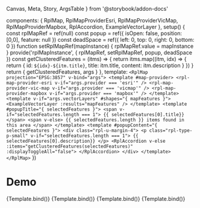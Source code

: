  Canvas,
  Meta,
  Story,
  ArgsTable
} from '@storybook/addon-docs'

  components: { RplMap, RplMapProviderEsri, RplMapProviderVicMap, RplMapProviderMapbox, RplAccordion, ExampleVectorLayer },
  setup() {
    const rplMapRef = ref(null)
    const popup = ref({
      isOpen: false,
      position: [0,0],
      feature: null
    })
    const deadSpace = ref({
      left: 0,
      top: 0,
      right: 0,
      bottom: 0
    })
    function setRplMapRef(mapInstance) {
      rplMapRef.value = mapInstance
    }
    provide('rplMapInstance', {
      rplMapRef,
      setRplMapRef,
      popup,
      deadSpace
    })
    const getClusteredFeatures = (itms) => {
      return itms.map((itm, idx) => {
        return {
          id: `${idx}-${itm.title}`,
          title: itm.title,
          content: itm.description
        }
      })
    }
    return {
      getClusteredFeatures,
      args
    }
  },
  template: `
    <RplMap projection="EPSG:3857" v-bind="args">
      <template #map-provider>
        <rpl-map-provider-esri v-if="args.provider === 'esri'" />
        <rpl-map-provider-vic-map v-if="args.provider === 'vicmap'" />
        <rpl-map-provider-mapbox v-if="args.provider === 'mapbox'" />
      </template>
      <template v-if="args.vectorLayers" #shapes="{ mapFeatures }">
        <ExampleVectorLayer :results="mapFeatures" />
      </template>
      <template #popupTitle="{ selectedFeatures }">
        <span v-if="selectedFeatures.length === 1">
          {{ selectedFeatures[0].title}}
        </span>
        <span v-else>
          {{ selectedFeatures.length }} items found in this area
        </span>
      </template>
      <template #popupContent="{ selectedFeatures }">
        <div class="rpl-u-margin-4">
          <p class="rpl-type-p-small" v-if="selectedFeatures.length === 1">
            {{ selectedFeatures[0].description}}
          </p>
          <RplAccordion v-else :items="getClusteredFeatures(selectedFeatures)" :displayToggleAll="false">
          </RplAccordion>
        </div>
      </template>
    </RplMap>
  `
})

<Meta
  title='Maps/core'
  component={RplMap}
/>

# Demo

<ArgsTable of={RplMap} />

<Canvas>
  <Story
    name='Mapbox'
    args={{
      id: '123',
      features:featureData,
      provider: 'mapbox',
    }}
  >
    {Template.bind()}
  </Story>
  <Story
    name='Esri'
    args={{
      id: '123',
      features: featureData,
      provider: 'esri'
    }}
  >
    {Template.bind()}
  </Story>
  <Story
    name='Vicmap'
    args={{
      id: '123',
      provider: 'vicmap',
      projection: 'EPSG:3857',
      features:featureData
    }}
  >
    {Template.bind()}
  </Story>
  <Story
    name='Vector Layers'
    args={{
      id: '123',
      projection: 'EPSG:3857',
      features:featureData,
      provider: 'mapbox',
      popupType: 'popover',
      vectorLayers: true
    }}
  >
    {Template.bind()}
  </Story>
</Canvas>
